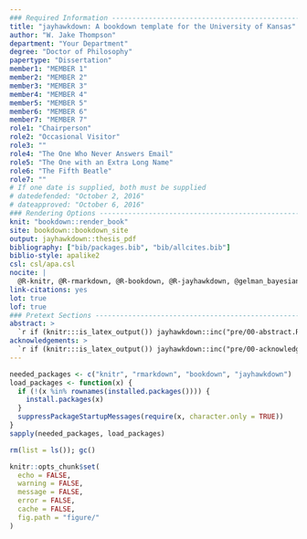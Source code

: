 ```yaml
---
### Required Information -------------------------------------------------------
title: "jayhawkdown: A bookdown template for the University of Kansas"
author: "W. Jake Thompson"
department: "Your Department"
degree: "Doctor of Philosophy"
papertype: "Dissertation"
member1: "MEMBER 1"
member2: "MEMBER 2"
member3: "MEMBER 3"
member4: "MEMBER 4"
member5: "MEMBER 5"
member6: "MEMBER 6"
member7: "MEMBER 7"
role1: "Chairperson"
role2: "Occasional Visitor"
role3: ""
role4: "The One Who Never Answers Email"
role5: "The One with an Extra Long Name"
role6: "The Fifth Beatle"
role7: ""
# If one date is supplied, both must be supplied
# datedefended: "October 2, 2016"
# dateapproved: "October 6, 2016"
### Rendering Options ----------------------------------------------------------
knit: "bookdown::render_book"
site: bookdown::bookdown_site
output: jayhawkdown::thesis_pdf
bibliography: ["bib/packages.bib", "bib/allcites.bib"]
biblio-style: apalike2
csl: csl/apa.csl
nocite: |
  @R-knitr, @R-rmarkdown, @R-bookdown, @R-jayhawkdown, @gelman_bayesian_2003
link-citations: yes
lot: true
lof: true
### Pretext Sections -----------------------------------------------------------
abstract: >
  `r if (knitr:::is_latex_output()) jayhawkdown::inc("pre/00-abstract.Rmd")`
acknowledgements: >
  `r if (knitr:::is_latex_output()) jayhawkdown::inc("pre/00-acknowledge.Rmd")`
---
```


```r
needed_packages <- c("knitr", "rmarkdown", "bookdown", "jayhawkdown")
load_packages <- function(x) {
  if (!(x %in% rownames(installed.packages()))) {
    install.packages(x)
  }
  suppressPackageStartupMessages(require(x, character.only = TRUE))
}
sapply(needed_packages, load_packages)

rm(list = ls()); gc()

knitr::opts_chunk$set(
  echo = FALSE,
  warning = FALSE,
  message = FALSE,
  error = FALSE,
  cache = FALSE,
  fig.path = "figure/"
)
```
